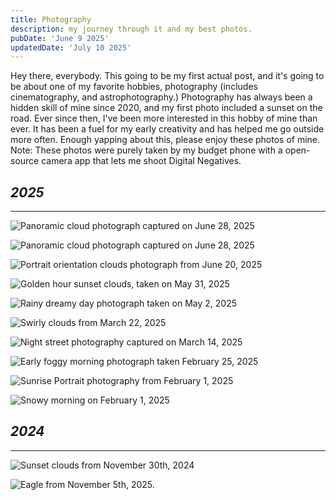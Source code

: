 ```yaml
---
title: Photography
description: my journey through it and my best photos.
pubDate: 'June 9 2025'
updatedDate: 'July 10 2025'
---
```



Hey there, everybody. This going to be my first actual post, and it's going to be about one of my favorite hobbies, photography (includes cinematography, and astrophotography.) Photography has always been a hidden skill of mine since 2020, and my first photo included a sunset on the road. Ever since then, I've been more interested in this hobby of mine than ever. It has been a fuel for my early creativity and has helped me go outside more often. Enough yapping about this, please enjoy these photos of mine. Note: These photos were purely taken by my budget phone with a open-source camera app that lets me shoot Digital Negatives.

## **_2025_**

---

<Image
  src="https://raw.githubusercontent.com/undefinedcode0/web-db/main/IMG_20250628_160744-Pano-2.jpg"
  alt="Panoramic cloud photograph captured on June 28, 2025"
  width={620}
  height={320}
  format="webp"
  quality={85}
  sizes="(max-width: 768px) 100vw, (max-width: 1200px) 80vw, 620px"
/>

<Image
  src="https://raw.githubusercontent.com/undefinedcode0/web-db/main/starfield-RGB-session_1-1-St.jpg"
  alt="Panoramic cloud photograph captured on June 28, 2025"
  width={620}
  height={320}
  format="jpg"
  quality={100}
  sizes="(max-width: 768px) 100vw, (max-width: 1200px) 80vw, 620px"
/>

<Image
  src="https://raw.githubusercontent.com/undefinedcode0/web-db/main/IMG_20250620_105304.jpg"
  alt="Portrait orientation clouds photograph from June 20, 2025"
  width={320}
  height={620}
  format="webp"
  quality={85}
  sizes="(max-width: 768px) 50vw, 320px"
  loading="lazy"
/>

<Image
  src="https://raw.githubusercontent.com/undefinedcode0/web-db/main/IMG_20250531_192150.jpg"
  alt="Golden hour sunset clouds, taken on May 31, 2025"
  width={620}
  height={320}
  format="webp"
  quality={85}
  sizes="(max-width: 768px) 100vw, (max-width: 1200px) 80vw, 620px"
  loading="lazy"
/>

<Image
  src="https://raw.githubusercontent.com/undefinedcode0/web-db/main/IMG_20250502_194740.jpg"
  alt="Rainy dreamy day photograph taken on May 2, 2025"
  width={620}
  height={320}
  format="webp"
  quality={85}
  sizes="(max-width: 768px) 100vw, (max-width: 1200px) 80vw, 620px"
  loading="lazy"
/>

<Image
  src="https://raw.githubusercontent.com/undefinedcode0/web-db/main/20250322-IMG_20250322_190238.jpg"
  alt="Swirly clouds from March 22, 2025"
  width={620}
  height={320}
  format="webp"
  quality={85}
  sizes="(max-width: 768px) 100vw, (max-width: 1200px) 80vw, 620px"
  loading="lazy"
/>

<Image
  src="https://raw.githubusercontent.com/undefinedcode0/web-db/main/IMG_20250314_221626 (1).jpg"
  alt="Night street photography captured on March 14, 2025"
  width={620}
  height={320}
  format="webp"
  quality={85}
  sizes="(max-width: 768px) 100vw, (max-width: 1200px) 80vw, 620px"
  loading="lazy"
/>

<Image
  src="https://raw.githubusercontent.com/undefinedcode0/web-db/main/IMG_20250225_074028.jpg"
  alt="Early foggy morning photograph taken February 25, 2025"
  width={620}
  height={320}
  format="webp"
  quality={85}
  sizes="(max-width: 768px) 100vw, (max-width: 1200px) 80vw, 620px"
  loading="lazy"
/>

<Image
  src="https://raw.githubusercontent.com/undefinedcode0/web-db/main/IMG_20250201_073147 (1).jpg"
  alt="Sunrise Portrait photography from February 1, 2025"
  width={620}
  height={320}
  format="webp"
  quality={85}
  sizes="(max-width: 768px) 100vw, (max-width: 1200px) 80vw, 620px"
  loading="lazy"
/>

<Image
  src="https://raw.githubusercontent.com/undefinedcode0/web-db/main/IMG_20250121_082743 (1).jpg"
  alt="Snowy morning on February 1, 2025"
  width={620}
  height={320}
  format="webp"
  quality={85}
  sizes="(max-width: 768px) 100vw, (max-width: 1200px) 80vw, 620px"
  loading="lazy"
/>

## **_2024_**

---

<Image
  src="https://raw.githubusercontent.com/undefinedcode0/web-db/main/IMG_20241030_181346.jpg"
  alt="Sunset clouds from November 30th, 2024"
  width={620}
  height={320}
  format="webp"
  quality={85}
  sizes="(max-width: 768px) 100vw, (max-width: 1200px) 80vw, 620px"
  loading="lazy"
/>

<Image
  src="https://raw.githubusercontent.com/undefinedcode0/web-db/main/IMG_20241005_142754.jpg"
  alt="Eagle from November 5th, 2025."
  width={620}
  height={320}
  format="webp"
  quality={85}
  sizes="(max-width: 768px) 100vw, (max-width: 1200px) 80vw, 620px"
  loading="lazy"
/>